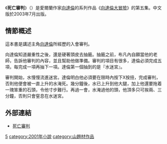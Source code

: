 《'''死亡審判'''》（''{{lang|en|Trials of Death}}''）是愛爾蘭作家[[向達倫|向達倫]]的系列作品《[[向達倫大冒險|向達倫大冒險]]》的第五集。中文版於2003年7月出版。

==情節概述==
這本書是講述主角[[向達倫|向達倫]]所經歷的入會審判。

向達倫知道嚴重性之後，還是硬著頭皮去抽籤。抽籤之前，布凡內自願當他的老師，告訴他審判的內容，並且幫助他做準備。審判的項目有很多，達倫必須完成五項，每完成一項再抽下一項。達倫第一個抽到的是『水迷宮』。

審判開始，水慢慢流進迷宮。達倫明白他必須要在限時內按下X按扭，完成審判，否則他便會被一直上升的水淹死。幾分鐘後，水已上升到他大腿，加上他還要拖着一瑰笨重的石頭，令他寸步難行。再過一會，水淹過他的頭，他頂多只可挨兩、三分鐘，否則只會窒息在水迷宮。

==外部連結==
* {{zh-tw}}[http://www.crown.com.tw/darrenshan/b5_1.htm 死亡審判] {{Wayback|url=http://www.crown.com.tw/darrenshan/b5_1.htm |date=20200224214736 }}

{{The Saga of Darren Shan}}
[[category:向達倫大冒險系列小說|5]]
[[category:2001年小說|category:2001年小說]]
[[category:山題材作品|category:山題材作品]]